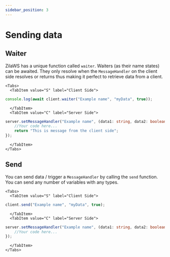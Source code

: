 ```yaml
---
sidebar_position: 3
---
```


# Sending data

## Waiter
ZilaWS has a unique function called `waiter`. Waiters (as their name states) can be awaited.
They only resolve when the `MessageHandler` on the client side resolves or returns thus making it perfect to retrieve data from a client.

```mdx-code-block
<Tabs>
  <TabItem value="S" label="Client Side">
```
```ts
console.log(await client.waiter("Example name", "myData", true));
```

```mdx-code-block 
  </TabItem>
  <TabItem value="C" label="Server Side">
```
```ts
server.setMessageHandler("Example name", (data1: string, data2: boolean) => {
    //Your code here...
    return "This is message from the client side";
});
```
```mdx-code-block
  </TabItem>
</Tabs>
```

## Send
You can send data / trigger a `MessageHandler` by calling the `send` function.
You can send any number of variables with any types.

```mdx-code-block
<Tabs>
  <TabItem value="S" label="Client Side">
```
```ts
client.send("Example name", "myData", true);
```

```mdx-code-block 
  </TabItem>
  <TabItem value="C" label="Server Side">
```
```ts
server.setMessageHandler("Example name", (data1: string, data2: boolean) => {
    //Your code here...
});
```
```mdx-code-block
  </TabItem>
</Tabs>
```